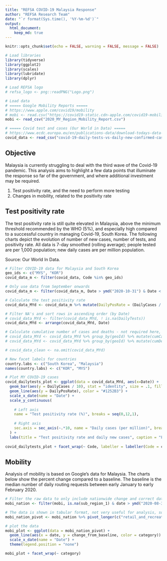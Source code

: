 ```yaml
---
title: "REFSA COVID-19 Malaysia Response"
author: "REFSA Research Team"
date: "`r format(Sys.time(), '%Y-%m-%d')`"
output: 
  html_document: 
    keep_md: true
---
```


```r
knitr::opts_chunk$set(echo = FALSE, warning = FALSE, message = FALSE)

# Load libraries
library(tidyverse)
library(ggplot2)
library(scales)
library(lubridate)
library(dplyr)

# Load REFSA logo
# refsa_logo <- png::readPNG("Logo.png")

# Load data
# ===== Google Mobility Reports =====
# https://www.apple.com/covid19/mobility
# mobi <- read.csv("https://covid19-static.cdn-apple.com/covid19-mobility-data/2007HotfixDev48/v2/en-us/applemobilitytrends-2020-05-04.csv", na.strings = "", fileEncoding = "UTF-8-BOM")
mobi <- read_csv("2020_MY_Region_Mobility_Report.csv")

# ===== Covid test and cases (Our World in Data) =====
# https://www.ecdc.europa.eu/en/publications-data/download-todays-data-geographic-distribution-covid-19-cases-worldwide
covid_data <- read_csv("covid-19-daily-tests-vs-daily-new-confirmed-cases-per-million.csv", col_types = cols(Entity = col_character(), Code = col_character(), Year = col_character(), Continent = col_character(), Date = col_date(), DailyTests = col_double(), DailyTestsNotes = col_character(), DailyCases = col_double()))

```


## Objective

Malaysia is currently struggling to deal with the third wave of the Covid-19 pandemic. This analysis aims to highlight a few data points that illuminate the response so far of the government, and where additional investment may be required. 

 1. Test positivity rate, and the need to perform more testing
 2. Changes in mobility, related to the positivity rate
 
## Test positivity rate

The test positivity rate is still quite elevated in Malaysia, above the minimum threshold recommended by the WHO (5%), and especially high compared to a successful country in managing Covid-19, South Korea. The following charts depict the evolution of number of new cases, number of tests, and positivity rate. All data is 7-day smoothed (rolling average); people tested are per 1,000 population; new daily cases are per million population.

Source: Our World In Data. 

```r

# Filter COVID-19 data for Malaysia and South Korea
geo_ids <- c("MYS", "KOR")
covid_data_m <- filter(covid_data, Code %in% geo_ids)

# Only use data from September onwards
covid_data_m <- filter(covid_data_m, Date > ymd("2020-10-31") & Date < ymd("2021-01-23"))

# Calculate the test positivity rate
covid_data_MYd <- covid_data_m %>% mutate(DailyPosRate = (DailyCases / (DailyTests * 1000)) * 100)

# Filter NA's and sort rows in ascending order (by Date)
# covid_data_MYd <- filter(covid_data_MYd, ! is.na(DailyTests))
covid_data_MYd <- arrange(covid_data_MYd, Date)

# Calculate cumulative number of cases and deaths - not required here, plot is relative
# covid_data_MYd <- covid_data_MYd %>% group_by(geoId) %>% mutate(cumCases = cumsum(cases))
# covid_data_MYd <- covid_data_MYd %>% group_by(geoId) %>% mutate(cumDeaths = cumsum(deaths))

# covid_data_clean <- na.omit(covid_data_MYd)

```

```r

# New facet labels for countries
country.labs <- c("South Korea", "Malaysia")
names(country.labs) <- c("KOR", "MYS")

# Plot MY COVID-19 cases
covid_dailytests_plot <- ggplot(data = covid_data_MYd, aes(x=Date)) + 
  geom_bar(aes(y = DailyCases / 10), stat = "identity", size = .1, fill = "#FFDE00", color = "#FFDE00", alpha = .6) +  
  geom_line(aes(y = DailyPosRate), color = "#1252B3") +
  scale_x_date(name = "Date") +
  scale_y_continuous(
    
    # Left axis
    name = "Test positivity rate (%)", breaks = seq(0,12,1),
    
    # Right axis
    sec.axis = sec_axis(~.*10, name = "Daily cases (per million)", breaks=seq(0,120,10))
  ) + 
  labs(title = "Test positivity rate and daily new cases", caption = "From 01-Nov-2020 to 22-Jan-2021. Daily new cases are 7-day rolling average. Source: Our World In Data.")
  
covid_dailytests_plot + facet_wrap(~ Code, labeller = labeller(Code = country.labs))

```

## Mobility
Analysis of mobility is based on Google's data for Malaysia. 
The charts below show the percent change compared to a baseline. The baseline is the median number of daily routing requests between early January to early February 2020. 

```r

# Filter the raw data to only include nationwide change and correct date range
mobi_nation <- filter(mobi, is.na(sub_region_1) & date > ymd("2020-08-31"))

# The data is shown in tabular format, not very useful for analysis, so need to pivot the different categories into one column
mobi_nation_pivot <- mobi_nation %>% pivot_longer(c("retail_and_recreation_percent_change_from_baseline", "grocery_and_pharmacy_percent_change_from_baseline", "parks_percent_change_from_baseline", "transit_stations_percent_change_from_baseline", "workplaces_percent_change_from_baseline", "residential_percent_change_from_baseline"), names_to = "category", values_to = "change_from_baseline")

# plot the data
mobi_plot <- ggplot(data = mobi_nation_pivot) +
  geom_line(aes(x = date, y = change_from_baseline, color = category)) +
  scale_x_date(name = "Date") +
  theme(legend.position = "none")

mobi_plot + facet_wrap(~ category)

```
